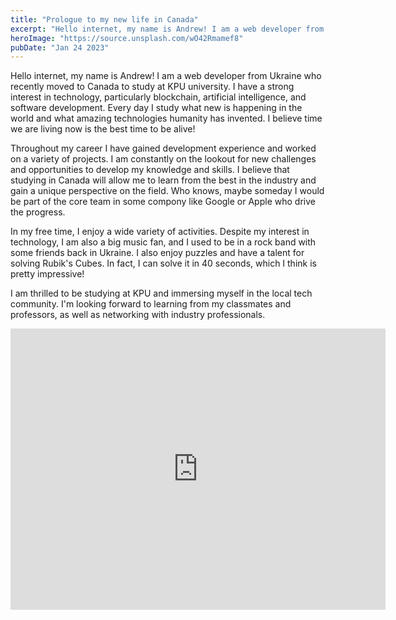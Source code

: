 ```yaml
---
title: "Prologue to my new life in Canada"
excerpt: "Hello internet, my name is Andrew! I am a web developer from Ukraine who recently relocated to Canada to study at KPU university. I have a strong interest in technology, particularly blockchain, artificial intelligence, and software development."
heroImage: "https://source.unsplash.com/wO42Rmamef8"
pubDate: "Jan 24 2023"
---
```


Hello internet, my name is Andrew! I am a web developer from Ukraine who recently moved to Canada to study at KPU university. I have a strong interest in technology, particularly blockchain, artificial intelligence, and software development. Every day I study what new is happening in the world and what amazing technologies humanity has invented. I believe time we are living now is the best time to be alive!

Throughout my career I have gained development experience and worked on a variety of projects. I am constantly on the lookout for new challenges and opportunities to develop my knowledge and skills. I believe that studying in Canada will allow me to learn from the best in the industry and gain a unique perspective on the field. Who knows, maybe someday I would be part of the core team in some compony like Google or Apple who drive the progress.

In my free time, I enjoy a wide variety of activities. Despite my interest in technology, I am also a big music fan, and I used to be in a rock band with some friends back in Ukraine. I also enjoy puzzles and have a talent for solving Rubik's Cubes. In fact, I can solve it in 40 seconds, which I think is pretty impressive!

I am thrilled to be studying at KPU and immersing myself in the local tech community. I'm looking forward to learning from my classmates and professors, as well as networking with industry professionals.

<iframe
  src="https://www.google.com/maps/embed?pb=!1m16!1m12!1m3!1d334155.15566237055!2d-123.24714651881244!3d49.132475466891016!2m3!1f0!2f0!3f0!3m2!1i1024!2i768!4f13.1!2m1!1sKwantlen%20Polytechnic%20University!5e0!3m2!1sen!2sca!4v1698351072741!5m2!1sen!2sca"
  width="600"
  height="450"
  style="border:0;"
  allowfullscreen=""
  loading="lazy"
  referrerpolicy="no-referrer-when-downgrade"
></iframe>
